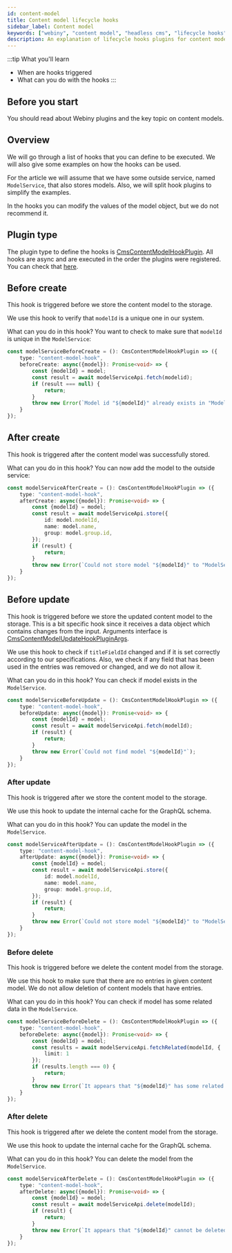 ```yaml
---
id: content-model
title: Content model lifecycle hooks
sidebar_label: Content model
keywords: ["webiny", "content model", "headless cms", "lifecycle hooks", "plugins"]
description: An explanation of lifecycle hooks plugins for content models
---
```


:::tip What you'll learn
* When are hooks triggered
* What can you do with the hooks
:::

## Before you start
You should read about Webiny plugins and the key topic on content models.

## Overview
We will go through a list of hooks that you can define to be executed. We will also give some examples on how the hooks can be used.

For the article we will assume that we have some outside service, named `ModelService`, that also stores models. Also, we will split hook plugins to simplify the examples.

In the hooks you can modify the values of the model object, but we do not recommend it.

## Plugin type
The plugin type to define the hooks is [CmsContentModelHookPlugin](../../references/headless-cms/api/cmscontentmodelhookplugin.mdx).
All hooks are async and are executed in the order the plugins were registered. You can check that [here](https://github.com/webiny/webiny-js/blob/v5/packages/api-headless-cms/src/content/plugins/crud/contentModel/runContentModelLifecycleHooks.ts).

## Before create
This hook is triggered before we store the content model to the storage.

We use this hook to verify that `modelId` is a unique one in our system.


What can you do in this hook? You want to check to make sure that `modelId` is unique in the `ModelService`:
```ts title="modelServiceBeforeCreate.ts"
const modelServiceBeforeCreate = (): CmsContentModelHookPlugin => ({
	type: "content-model-hook",
	beforeCreate: async({model}): Promise<void> => {
	    const {modelId} = model;
	    const result = await modelServiceApi.fetch(modelid);
	    if (result === null) {
	        return;
	    }
	    throw new Error(`Model id "${modelId}" already exists in "ModelService".`);
	}
});
```

## After create
This hook is triggered after the content model was successfully stored.

What can you do in this hook? You can now add the model to the outside service:
```ts title="modelServiceAfterCreate.ts"
const modelServiceAfterCreate = (): CmsContentModelHookPlugin => ({
	type: "content-model-hook",
	afterCreate: async({model}): Promise<void> => {
	    const {modelId} = model;
	    const result = await modelServiceApi.store({
			id: model.modelId,
			name: model.name,
			group: model.group.id,
	    });
	    if (result) {
	        return;
	    }
	    throw new Error(`Could not store model "${modelId}" to "ModelService".`);
	}
});
```


## Before update
This hook is triggered before we store the updated content model to the storage.
This is a bit specific hook since it receives a data object which contains changes from the input.
Arguments interface is [CmsContentModelUpdateHookPluginArgs](../../reference/headless-cms/api/cmscontentmodelupdatehookpluginargs.mdx).

We use this hook to check if `titleFieldId` changed and if it is set correctly according to our specifications.
Also, we check if any field that has been used in the entries was removed or changed, and we do not allow it.

What can you do in this hook? You can check if model exists in the `ModelService`.
```ts title="modelServiceBeforeUpdate.ts"
const modelServiceBeforeUpdate = (): CmsContentModelHookPlugin => ({
	type: "content-model-hook",
	beforeUpdate: async({model}): Promise<void> => {
	    const {modelId} = model;
	    const result = await modelServiceApi.fetch(modelId);
	    if (result) {
	        return;
	    }
	    throw new Error(`Could not find model "${modelId}"`);
	}
});
```


### After update
This hook is triggered after we store the content model to the storage.

We use this hook to update the internal cache for the GraphQL schema.

What can you do in this hook? You can update the model in the `ModelService`.
```ts title="modelServiceAfterUpdate.ts"
const modelServiceAfterUpdate = (): CmsContentModelHookPlugin => ({
	type: "content-model-hook",
	afterUpdate: async({model}): Promise<void> => {
	    const {modelId} = model;
	    const result = await modelServiceApi.store({
			id: model.modelId,
			name: model.name,
			group: model.group.id,
	    });
	    if (result) {
	        return;
	    }
	    throw new Error(`Could not store model "${modelId}" to "ModelService".`);
	}
});
```

### Before delete
This hook is triggered before we delete the content model from the storage.

We use this hook to make sure that there are no entries in given content model. We do not allow deletion of content models that have entries.

What can you do in this hook? You can check if model has some related data in the `ModelService`.
```ts title="modelServiceBeforeDelete.ts"
const modelServiceBeforeDelete = (): CmsContentModelHookPlugin => ({
	type: "content-model-hook",
	beforeDelete: async({model}): Promise<void> => {
	    const {modelId} = model;
	    const results = await modelServiceApi.fetchRelated(modelId, {
	        limit: 1
	    });
	    if (results.length === 0) {
	        return;
	    }
	    throw new Error(`It appears that "${modelId}" has some related data in the "ModelService".`);
	}
});
```

### After delete
This hook is triggered after we delete the content model from the storage.

We use this hook to update the internal cache for the GraphQL schema.

What can you do in this hook? You can delete the model from the `ModelService`.
```ts title="modelServiceAfterDelete.ts"
const modelServiceAfterDelete = (): CmsContentModelHookPlugin => ({
	type: "content-model-hook",
	afterDelete: async({model}): Promise<void> => {
	    const {modelId} = model;
	    const result = await modelServiceApi.delete(modelId);
	    if (result) {
	        return;
	    }
	    throw new Error(`It appears that "${modelId}" cannot be deleted from "ModelService".`);
	}
});
```